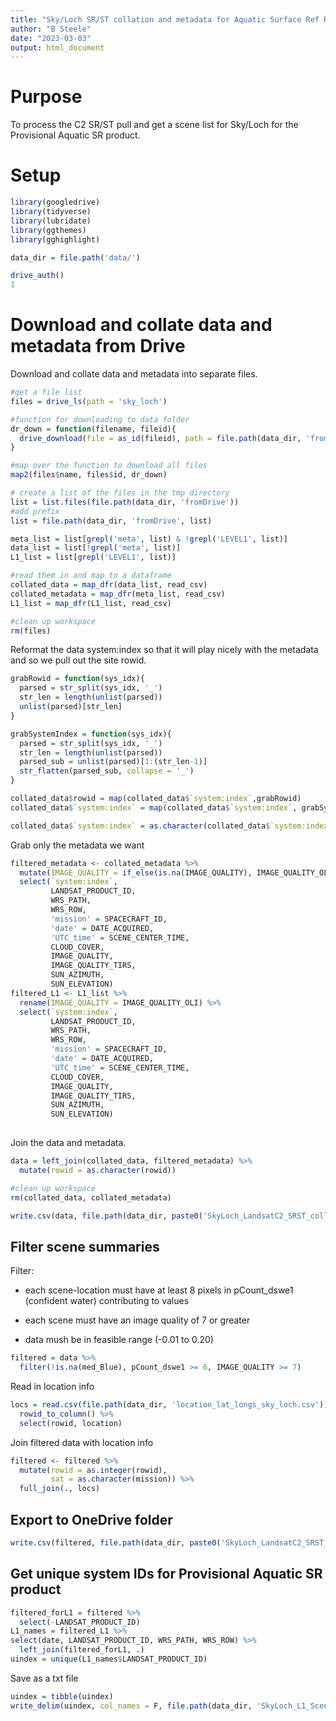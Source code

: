```yaml
---
title: "Sky/Loch SR/ST collation and metadata for Aquatic Surface Ref Request"
author: "B Steele"
date: "2023-03-03"
output: html_document
---
```


# Purpose

To process the C2 SR/ST pull and get a scene list for Sky/Loch for the Provisional Aquatic SR product.

# Setup

```r
library(googledrive)
library(tidyverse)
library(lubridate)
library(ggthemes)
library(gghighlight)

data_dir = file.path('data/')

drive_auth()
1
```

# Download and collate data and metadata from Drive

Download and collate data and metadata into separate files.

```r
#get a file list
files = drive_ls(path = 'sky_loch')

#function for downloading to data folder
dr_down = function(filename, fileid){
  drive_download(file = as_id(fileid), path = file.path(data_dir, 'fromDrive', filename), overwrite = T)
}

#map over the function to download all files
map2(files$name, files$id, dr_down)

# create a list of the files in the tmp directory
list = list.files(file.path(data_dir, 'fromDrive'))
#add prefix
list = file.path(data_dir, 'fromDrive', list)

meta_list = list[grepl('meta', list) & !grepl('LEVEL1', list)]
data_list = list[!grepl('meta', list)]
L1_list = list[grepl('LEVEL1', list)]

#read them in and map to a dataframe
collated_data = map_dfr(data_list, read_csv)
collated_metadata = map_dfr(meta_list, read_csv)
L1_list = map_dfr(L1_list, read_csv)

#clean up workspace
rm(files)
```

Reformat the data system:index so that it will play nicely with the metadata and so we pull out the site rowid.

```r
grabRowid = function(sys_idx){
  parsed = str_split(sys_idx, '_')
  str_len = length(unlist(parsed))
  unlist(parsed)[str_len]
}

grabSystemIndex = function(sys_idx){
  parsed = str_split(sys_idx, '_')
  str_len = length(unlist(parsed))
  parsed_sub = unlist(parsed)[1:(str_len-1)]
  str_flatten(parsed_sub, collapse = '_')
}

collated_data$rowid = map(collated_data$`system:index`,grabRowid)
collated_data$`system:index` = map(collated_data$`system:index`, grabSystemIndex)

collated_data$`system:index` = as.character(collated_data$`system:index`)

```

Grab only the metadata we want

```r
filtered_metadata <- collated_metadata %>% 
  mutate(IMAGE_QUALITY = if_else(is.na(IMAGE_QUALITY), IMAGE_QUALITY_OLI, IMAGE_QUALITY)) %>% 
  select(`system:index`, 
         LANDSAT_PRODUCT_ID,
         WRS_PATH, 
         WRS_ROW, 
         'mission' = SPACECRAFT_ID, 
         'date' = DATE_ACQUIRED, 
         'UTC_time' = SCENE_CENTER_TIME, 
         CLOUD_COVER,
         IMAGE_QUALITY, 
         IMAGE_QUALITY_TIRS, 
         SUN_AZIMUTH, 
         SUN_ELEVATION) 
filtered_L1 <- L1_list %>% 
  rename(IMAGE_QUALITY = IMAGE_QUALITY_OLI) %>% 
  select(`system:index`, 
         LANDSAT_PRODUCT_ID,
         WRS_PATH, 
         WRS_ROW, 
         'mission' = SPACECRAFT_ID, 
         'date' = DATE_ACQUIRED, 
         'UTC_time' = SCENE_CENTER_TIME, 
         CLOUD_COVER,
         IMAGE_QUALITY, 
         IMAGE_QUALITY_TIRS, 
         SUN_AZIMUTH, 
         SUN_ELEVATION) 
  
```

Join the data and metadata.

```r
data = left_join(collated_data, filtered_metadata) %>% 
  mutate(rowid = as.character(rowid))

#clean up workspace
rm(collated_data, collated_metadata)

write.csv(data, file.path(data_dir, paste0('SkyLoch_LandsatC2_SRST_collated_v', Sys.Date(), '.csv')))
```

## Filter scene summaries

Filter:

-   each scene-location must have at least 8 pixels in pCount_dswe1 (confident water) contributing to values

-   each scene must have an image quality of 7 or greater

-   data mush be in feasible range (-0.01 to 0.20)


```r
filtered = data %>% 
  filter(!is.na(med_Blue), pCount_dswe1 >= 6, IMAGE_QUALITY >= 7)
```

Read in location info

```r
locs = read.csv(file.path(data_dir, 'location_lat_longs_sky_loch.csv')) %>% 
  rowid_to_column() %>% 
  select(rowid, location)
```

Join filtered data with location info

```r
filtered <- filtered %>% 
  mutate(rowid = as.integer(rowid),
         sat = as.character(mission)) %>% 
  full_join(., locs)
```

## Export to OneDrive folder

```r
write.csv(filtered, file.path(data_dir, paste0('SkyLoch_LandsatC2_SRST_filtered_v', Sys.Date(), '.csv')), row.names = F)
```

## Get unique system IDs for Provisional Aquatic SR product

```r
filtered_forL1 = filtered %>% 
  select(-LANDSAT_PRODUCT_ID)
L1_names = filtered_L1 %>% 
select(date, LANDSAT_PRODUCT_ID, WRS_PATH, WRS_ROW) %>% 
  left_join(filtered_forL1, .)
uindex = unique(L1_names$LANDSAT_PRODUCT_ID)
```

Save as a txt file

```r
uindex = tibble(uindex)
write_delim(uindex, col_names = F, file.path(data_dir, 'SkyLoch_L1_SceneList_forProvisional.txt'))
```
